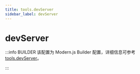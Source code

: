 ```yaml
---
title: tools.devServer
sidebar_label: devServer
---
```

# devServer

:::info BUILDER
该配置为 Modern.js Builder 配置，详细信息可参考 [tools.devServer](https://modernjs.dev/builder/api/config-tools.html#tools-devserver)。

:::


<Main />
